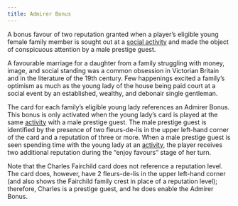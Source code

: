 ```yaml
---
title: Admirer Bonus
---
```


A bonus favour of two reputation granted when a player’s eligible young female family member is sought out at a [social activity](activity) and made the object of conspicuous attention by a male prestige guest.

<div className="flavor-text">

A favourable marriage for a daughter from a family struggling with money, image, and social standing was a common obsession in Victorian Britain and in the literature of the 19th century. Few happenings excited a family’s optimism as much as the young lady of the house being paid court at a social event by an established, wealthy, and debonair single gentleman.

</div>

The card for each family’s eligible young lady references an Admirer Bonus. This bonus is only activated when the young lady’s card is played at the same [activity](activity) with a male prestige guest. The male prestige guest is identified by the presence of two fleurs-de-lis in the upper left-hand corner of the card and a reputation of three or more. When a male prestige guest is seen spending time with the young lady at an [activity](activity), the player receives two additional reputation during the “enjoy favours” stage of her turn.

Note that the Charles Fairchild card does not reference a reputation level. The card does, however, have 2 fleurs-de-lis in the upper left-hand corner (and also shows the Fairchild family crest in place of a reputation level); therefore, Charles is a prestige guest, and he does enable the Admirer Bonus.